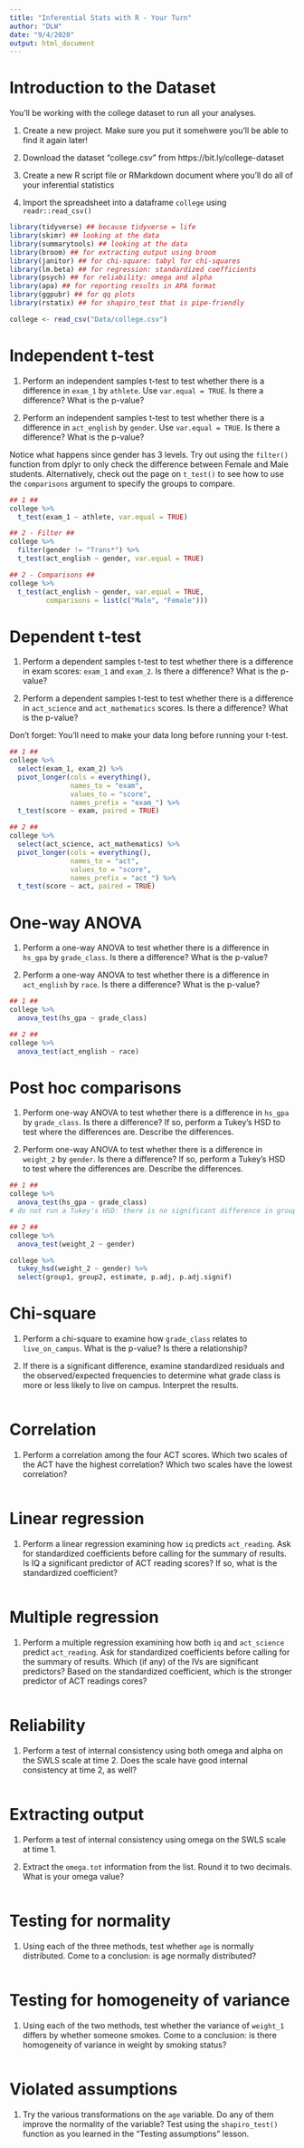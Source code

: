 ```yaml
---
title: "Inferential Stats with R - Your Turn"
author: "DLW"
date: "9/4/2020"
output: html_document
---
```


# Introduction to the Dataset

You'll be working with the college dataset to run all your analyses. 

1. Create a new project. Make sure you put it somehwere you'll be able to find it again later!

2. Download the dataset "college.csv" from https://bit.ly/college-dataset

3. Create a new R script file or RMarkdown document where you'll do all of your inferential statistics

4. Import the spreadsheet into a dataframe `college` using `readr::read_csv()`

```r
library(tidyverse) ## because tidyverse = life
library(skimr) ## looking at the data
library(summarytools) ## looking at the data
library(broom) ## for extracting output using broom
library(janitor) ## for chi-square: tabyl for chi-squares
library(lm.beta) ## for regression: standardized coefficients
library(psych) ## for reliability: omega and alpha
library(apa) ## for reporting results in APA format
library(ggpubr) ## for qq plots
library(rstatix) ## for shapiro_test that is pipe-friendly

college <- read_csv("Data/college.csv")
```

# Independent t-test

1. Perform an independent samples t-test to test whether there is a difference in `exam_1` by `athlete`. Use `var.equal = TRUE`. Is there a difference? What is the p-value? 

2. Perform an independent samples t-test to test whether there is a difference in `act_english` by `gender`. Use `var.equal = TRUE`. Is there a difference? What is the p-value? 

Notice what happens since gender has 3 levels. Try out using the `filter()` function from dplyr to only check the difference between Female and Male students. Alternatively, check out the page on `t_test()` to see how to use the `comparisons` argument to specify the groups to compare.

```r
## 1 ##
college %>%
  t_test(exam_1 ~ athlete, var.equal = TRUE)

## 2 - Filter ##
college %>%
  filter(gender != "Trans*") %>%
  t_test(act_english ~ gender, var.equal = TRUE)

## 2 - Comparisons ##
college %>%
  t_test(act_english ~ gender, var.equal = TRUE,
         comparisons = list(c("Male", "Female")))
```

# Dependent t-test

1. Perform a  dependent samples t-test to test whether there is a difference in exam scores: `exam_1` and `exam_2`. Is there a difference? What is the p-value? 

2. Perform a dependent samples t-test to test whether there is a difference in `act_science` and `act_mathematics` scores. Is there a difference? What is the p-value?

Don't forget: You'll need to make your data long before running your t-test.

```r
## 1 ##
college %>%
  select(exam_1, exam_2) %>%
  pivot_longer(cols = everything(),
               names_to = "exam",
               values_to = "score",
               names_prefix = "exam_") %>%
  t_test(score ~ exam, paired = TRUE)

## 2 ##
college %>%
  select(act_science, act_mathematics) %>%
  pivot_longer(cols = everything(),
               names_to = "act",
               values_to = "score",
               names_prefix = "act_") %>%
  t_test(score ~ act, paired = TRUE)
```

# One-way ANOVA

1. Perform a one-way ANOVA to test whether there is a difference in `hs_gpa` by `grade_class`. Is there a difference? What is the p-value? 

2. Perform a one-way ANOVA to test whether there is a difference in `act_english` by `race`. Is there a difference? What is the p-value? 

```r
## 1 ##
college %>%
  anova_test(hs_gpa ~ grade_class)

## 2 ##
college %>%
  anova_test(act_english ~ race)
```

# Post hoc comparisons

1. Perform one-way ANOVA to test whether there is a difference in `hs_gpa` by `grade_class`. Is there a difference? If so, perform a Tukey's HSD to test where the differences are. Describe the differences.

2. Perform one-way ANOVA to test whether there is a difference in `weight_2` by `gender`. Is there a difference? If so, perform a Tukey's HSD to test where the differences are. Describe the differences. 

```r
## 1 ##
college %>%
  anova_test(hs_gpa ~ grade_class)
# do not run a Tukey's HSD: there is no significant difference in groups

## 2 ##
college %>%
  anova_test(weight_2 ~ gender)

college %>%
  tukey_hsd(weight_2 ~ gender) %>%
  select(group1, group2, estimate, p.adj, p.adj.signif)
```

# Chi-square

1. Perform a chi-square to examine how `grade_class` relates to `live_on_campus`. What is the p-value? Is there a relationship?

2. If there is a significant difference, examine standardized residuals and the observed/expected frequencies to determine what grade class is more or less likely to live on campus. Interpret the results.

```r

```

# Correlation

1. Perform a correlation among the four ACT scores. Which two scales of the ACT have the highest correlation? Which two scales have the lowest correlation?

```r

```

# Linear regression

1. Perform a linear regression examining how `iq` predicts `act_reading`. Ask for standardized coefficients before calling for the summary of results. Is IQ a significant predictor of ACT reading scores? If so, what is the standardized coefficient?

```r

```

# Multiple regression

1. Perform a multiple regression examining how both `iq` and `act_science` predict `act_reading`. Ask for standardized coefficients before calling for the summary of results. Which (if any) of the IVs are significant predictors? Based on the standardized coefficient, which is the stronger predictor of ACT readings cores?

```r

```

# Reliability

1. Perform a test of internal consistency using both omega and alpha on the SWLS scale at time 2. Does the scale have good internal consistency at time 2, as well?

```r

```

# Extracting output

1. Perform a test of internal consistency using omega on the SWLS scale at time 1.

2. Extract the `omega.tot` information from the list. Round it to two decimals. What is your omega value?

```r

```

# Testing for normality

1. Using each of the three methods, test whether `age` is normally distributed. Come to a conclusion: is age normally distributed? 

```r

```

# Testing for homogeneity of variance

1. Using each of the two methods, test whether the variance of `weight_1` differs by whether someone smokes. Come to a conclusion: is there homogeneity of variance in weight by smoking status? 

```r

```
 
# Violated assumptions

1. Try the various transformations on the `age` variable. Do any of them improve the normality of the variable? Test using the `shapiro_test()` function as you learned in the "Testing assumptions" lesson.

```r

```


